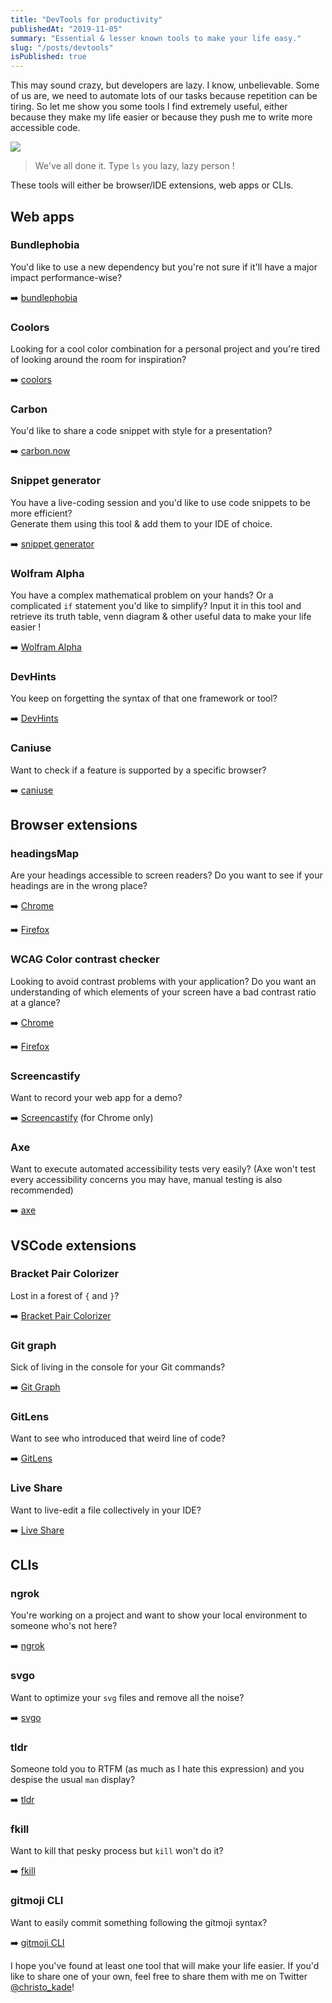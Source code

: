 ```yaml
---
title: "DevTools for productivity"
publishedAt: "2019-11-05"
summary: "Essential & lesser known tools to make your life easy."
slug: "/posts/devtools"
isPublished: true
---
```


This may sound crazy, but developers are lazy. I know, unbelievable. Some of us are, we need to automate lots of our tasks because repetition can be tiring. So let me show you some tools I find extremely useful, either because they make my life easier or because they push me to write more accessible code.

![](https://thepracticaldev.s3.amazonaws.com/i/o3hjup10i1v0gdhnwx6y.gif)

> We've all done it. Type `ls` you lazy, lazy person !

These tools will either be browser/IDE extensions, web apps or CLIs.

## Web apps

### Bundlephobia

You'd like to use a new dependency but you're not sure if it'll have a major impact performance-wise?

➡️ [bundlephobia](https://bundlephobia.com/)

### Coolors

Looking for a cool color combination for a personal project and you're tired of looking around the room for inspiration?

️➡️ [coolors](https://coolors.co/)

### Carbon

You'd like to share a code snippet with style for a presentation?

➡️ [carbon.now](https://carbon.now.sh/)

### Snippet generator

You have a live-coding session and you'd like to use code snippets to be more efficient?  
Generate them using this tool & add them to your IDE of choice.

➡️ [snippet generator](https://snippet-generator.app/?description=My+snippet&tabtrigger=helloWorld&snippet=%3Cdiv%3E%0A++Hello+World+%21%0A%3C%2Fdiv%3E&mode=vscode)

### Wolfram Alpha

You have a complex mathematical problem on your hands? Or a complicated `if` statement you'd like to simplify? Input it in this tool and retrieve its truth table, venn diagram & other useful data to make your life easier !

➡️ [Wolfram Alpha](https://www.wolframalpha.com/input/?i=a+or+b+and+b+or+c)

### DevHints

You keep on forgetting the syntax of that one framework or tool?

➡️ [DevHints](https://devhints.io)

### Caniuse

Want to check if a feature is supported by a specific browser?

➡️ [caniuse](https://caniuse.com/)

## Browser extensions

### headingsMap

Are your headings accessible to screen readers? Do you want to see if your headings are in the wrong place?

➡️ [Chrome](https://chrome.google.com/webstore/detail/headingsmap/flbjommegcjonpdmenkdiocclhjacmbi)

➡️ [Firefox](https://addons.mozilla.org/en-US/firefox/addon/headingsmap/)

### WCAG Color contrast checker

Looking to avoid contrast problems with your application? Do you want an understanding of which elements of your screen have a bad contrast ratio at a glance?

➡️ [Chrome](https://chrome.google.com/webstore/detail/wcag-color-contrast-check/plnahcmalebffmaghcpcmpaciebdhgdf?hl=en)

➡️ [Firefox](https://addons.mozilla.org/en-US/firefox/addon/wcag-contrast-checker/)

### Screencastify

Want to record your web app for a demo?

➡️ [Screencastify](https://www.screencastify.com/) (for Chrome only)

### Axe

Want to execute automated accessibility tests very easily? (Axe won't test every accessibility concerns you may have, manual testing is also recommended)

➡️ [axe](https://www.deque.com/axe/)

## VSCode extensions

### Bracket Pair Colorizer

Lost in a forest of `{` and `}`?

➡️ [Bracket Pair Colorizer](https://marketplace.visualstudio.com/items?itemName=CoenraadS.bracket-pair-colorizer-2)

### Git graph

Sick of living in the console for your Git commands?

➡️ [Git Graph](https://marketplace.visualstudio.com/items?itemName=mhutchie.git-graph)

### GitLens

Want to see who introduced that weird line of code?

➡️ [GitLens](https://marketplace.visualstudio.com/items?itemName=eamodio.gitlens)

### Live Share

Want to live-edit a file collectively in your IDE?

➡️ [Live Share](https://marketplace.visualstudio.com/items?itemName=MS-vsliveshare.vsliveshare)

## CLIs

### ngrok

You're working on a project and want to show your local environment to someone who's not here?

➡️️ [ngrok](https://ngrok.com/)

### svgo

Want to optimize your `svg` files and remove all the noise?

➡️ [svgo](https://github.com/svg/svgo)

### tldr

Someone told you to RTFM (as much as I hate this expression) and you despise the usual `man` display?

➡️ [tldr](https://tldr.sh/)

### fkill

Want to kill that pesky process but `kill` won't do it?

➡️ [fkill](https://github.com/sindresorhus/fkill-cli)

### gitmoji CLI

Want to easily commit something following the gitmoji syntax?

➡️ [gitmoji CLI](https://github.com/carloscuesta/gitmoji-cli)

I hope you've found at least one tool that will make your life easier.
If you'd like to share one of your own, feel free to share them with me on Twitter [@christo_kade](https://twitter.com/christo_kade)!
